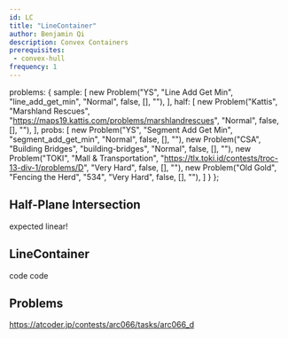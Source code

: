 ```yaml
---
id: LC
title: "LineContainer"
author: Benjamin Qi
description: Convex Containers
prerequisites: 
 - convex-hull
frequency: 1
---
```



  problems: {
    sample: [
      new Problem("YS", "Line Add Get Min", "line_add_get_min", "Normal", false, [], ""),
    ],
    half: [
      new Problem("Kattis", "Marshland Rescues", "https://maps19.kattis.com/problems/marshlandrescues", "Normal", false, [], ""),
    ],
    probs: [
      new Problem("YS", "Segment Add Get Min", "segment_add_get_min", "Normal", false, [], ""),
      new Problem("CSA", "Building Bridges", "building-bridges", "Normal", false, [], ""),
      new Problem("TOKI", "Mall & Transportation", "https://tlx.toki.id/contests/troc-13-div-1/problems/D", "Very Hard", false, [], ""),
      new Problem("Old Gold", "Fencing the Herd", "534", "Very Hard", false, [], ""),
    ]
  }
};

## Half-Plane Intersection

<Resources>
  <Resource source="CF" title="Blogewoosh - Half-Plane Intersection w/ Ternary Search" url="blog/entry/61710" starred></Resource>
  <Resource source="Petr" title="Linear Half-Plane Intersection" url="https://petr-mitrichev.blogspot.com/2016/07/a-half-plane-week.html" starred>expected linear!</Resource>
</Resources>

<Problems problems={metadata.problems.half} />

## LineContainer

<Problems problems={metadata.problems.sample} />

<Resources>
  <Resource source="KACTL" title="LineContainer" url="https://github.com/kth-competitive-programming/kactl/blob/master/content/data-structures/LineContainer.h" starred>code</Resource>
  <Resource source="cp-algo" title="Lichao Tree" url="geometry/convex_hull_trick.html" starred> </Resource>
  <Resource source="CF" title="retrograd - Half-Plane Set" url="blog/entry/61710?#comment-457662">code</Resource>
</Resources>

## Problems

<Problems problems={metadata.problems.probs} />

https://atcoder.jp/contests/arc066/tasks/arc066_d